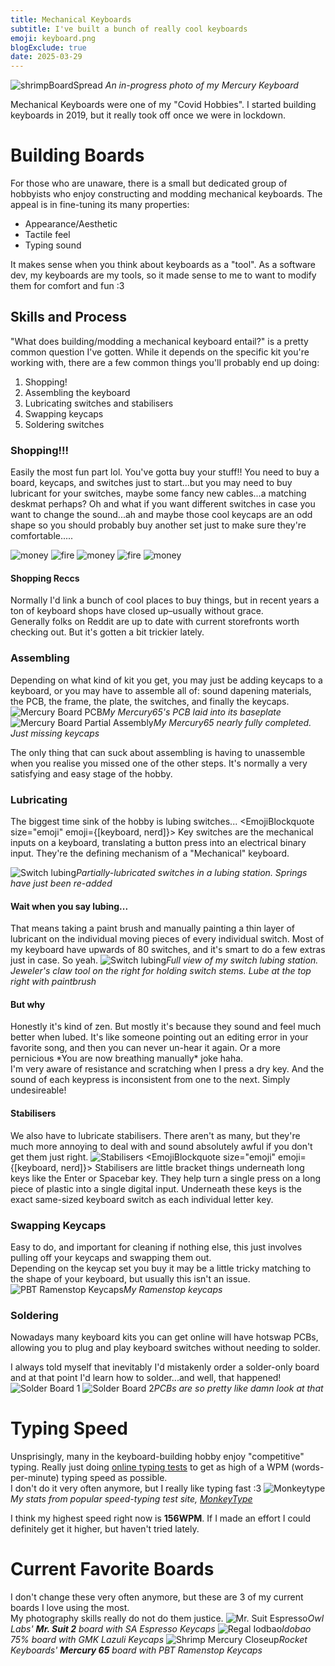 ```yaml
---
title: Mechanical Keyboards
subtitle: I've built a bunch of really cool keyboards
emoji: keyboard.png
blogExclude: true
date: 2025-03-29
---
```


![shrimpBoardSpread](@assets/aboutPages/mechanicalKeyboards/shrimpBoard.jpg)
_An in-progress photo of my Mercury Keyboard_

Mechanical Keyboards were one of my "Covid Hobbies". I started building keyboards in 2019, but it really took off once we were in lockdown.

# Building Boards
For those who are unaware, there is a small but dedicated group of hobbyists who enjoy constructing and modding mechanical keyboards. The appeal is in fine-tuning its many properties:

- Appearance/Aesthetic
- Tactile feel
- Typing sound

It makes sense when you think about keyboards as a "tool". As a software dev, my keyboards are my tools, so it made sense to me to want to modify them for comfort and fun :3
## Skills and Process
"What does building/modding a mechanical keyboard entail?" is a pretty common question I've gotten. While it depends on the specific kit you're working with, there are a few common things you'll probably end up doing:
1. Shopping!
1. Assembling the keyboard
2. Lubricating switches and stabilisers
3. Swapping keycaps
5. Soldering switches

### Shopping!!!
Easily the most fun part lol. You've gotta buy your stuff!! You need to buy a board, keycaps, and switches just to start...but you may need to buy lubricant for your switches, maybe some fancy new cables...a matching deskmat perhaps? Oh and what if you want different switches in case you want to change the sound...ah and maybe those cool keycaps are an odd shape so you should probably buy another set just to make sure they're comfortable.....
<div class="flex justify-around items-center px-20 gap-2">
    <Image src={money} alt="money" class="max-w-16"/>
    <Image src={fire} alt="fire" class="max-w-16"/>
    <Image src={money} alt="money" class="max-w-16"/>
    <Image src={fire} alt="fire" class="max-w-16"/>
    <Image src={money} alt="money" class="max-w-16"/>
</div>

#### Shopping Reccs
Normally I'd link a bunch of cool places to buy things, but in recent years a ton of keyboard shops have closed up–usually without grace.\
Generally folks on Reddit are up to date with current storefronts worth checking out. But it's gotten a bit trickier lately.

### Assembling
Depending on what kind of kit you get, you may just be adding keycaps to a keyboard, or you may have to assemble all of: sound dapening materials, the PCB, the frame, the plate, the switches, and finally the keycaps.
![Mercury Board PCB](@assets/aboutPages/mechanicalKeyboards/mercuryBoardPCB.jpg)_My Mercury65's PCB laid into its baseplate_
![Mercury Board Partial Assembly](@assets/aboutPages/mechanicalKeyboards/mercuryBoardProgress1.jpg)_My Mercury65 nearly fully completed. Just missing keycaps_

The only thing that can suck about assembling is having to unassemble when you realise you missed one of the other steps. It's normally a very satisfying and easy stage of the hobby.

### Lubricating
The biggest time sink of the hobby is lubing switches...
<EmojiBlockquote size="emoji" emoji={[keyboard, nerd]}>
Key switches are the mechanical inputs on a keyboard, translating a button press into an electrical binary input. They're the defining mechanism of a "Mechanical" keyboard.
</EmojiBlockquote>

![Switch lubing](@assets/aboutPages/mechanicalKeyboards/switchLubing.jpg)_Partially-lubricated switches in a lubing station. Springs have just been re-added_

#### Wait when you say lubing...
That means taking a paint brush and manually painting a thin layer of lubricant on the individual moving pieces of every individual switch. Most of my keyboard have upwards of 80 switches, and it's smart to do a few extras just in case. So yeah.
![Switch lubing](@assets/aboutPages/mechanicalKeyboards/lubingStationFull.jpg)_Full view of my switch lubing station. Jeweler's claw tool on the right for holding switch stems. Lube at the top right with paintbrush_

#### But why
Honestly it's kind of zen. But mostly it's because they sound and feel much better when lubed. It's like someone pointing out an editing error in your favorite song, and then you can never un-hear it again. Or a more pernicious \*You are now breathing manually\* joke haha.\
I'm very aware of resistance and scratching when I press a dry key. And the sound of each keypress is inconsistent from one to the next. Simply undesireable!

#### Stabilisers
We also have to lubricate stabilisers. There aren't as many, but they're much more annoying to deal with and sound absolutely awful if you don't get them just right.
![Stabilisers](@assets/aboutPages/mechanicalKeyboards/stabilizers.jpeg
)
<EmojiBlockquote size="emoji" emoji={[keyboard, nerd]}>
Stabilisers are little bracket things underneath long keys like the Enter or Spacebar key. They help turn a single press on a long piece of plastic into a single digital input. Underneath these keys is the exact same-sized keyboard switch as each individual letter key.
</EmojiBlockquote>

### Swapping Keycaps
Easy to do, and important for cleaning if nothing else, this just involves pulling off your keycaps and swapping them out.\
Depending on the keycap set you buy it may be a little tricky matching to the shape of your keyboard, but usually this isn't an issue.
![PBT Ramenstop Keycaps](@assets/aboutPages/mechanicalKeyboards/ramenKeycaps.jpg)_My Ramenstop keycaps_
### Soldering
Nowadays many keyboard kits you can get online will have hotswap PCBs, allowing you to plug and play keyboard switches without needing to solder.

I always told myself that inevitably I'd mistakenly order a solder-only board and at that point I'd learn how to solder...and well, that happened!
![Solder Board 1](@assets/aboutPages/mechanicalKeyboards/solderBoard1.jpg)
![Solder Board 2](@assets/aboutPages/mechanicalKeyboards/solderBoard2.jpg)_PCBs are so pretty like damn look at that_

# Typing Speed
Unsprisingly, many in the keyboard-building hobby enjoy "competitive" typing. Really just doing [online typing tests](https://play.typeracer.com/) to get as high of a WPM (words-per-minute) typing speed as possible.\
I don't do it very often anymore, but I really like typing fast :3
![Monkeytype](@assets/aboutPages/mechanicalKeyboards/monkeytype.png)_My stats from popular speed-typing test site, [MonkeyType](https://monkeytype.com/)_

I think my highest speed right now is **156WPM**. If I made an effort I could definitely get it higher, but haven't tried lately.

# Current Favorite Boards
I don't change these very often anymore, but these are 3 of my current boards I love using the most.\
My photography skills really do not do them justice.
![Mr. Suit Espresso](@assets/aboutPages/mechanicalKeyboards/mrSuitEspresso.jpg)_Owl Labs' **Mr. Suit 2** board with SA Espresso Keycaps_
![Regal Iodbao](@assets/aboutPages/mechanicalKeyboards/regalIdobao.jpg)_Idobao 75% board with GMK Lazuli Keycaps_
![Shrimp Mercury Closeup](@assets/aboutPages/mechanicalKeyboards/shrimpBoardCloseup.jpg)_Rocket Keyboards' **Mercury 65** board with PBT Ramenstop Keycaps_